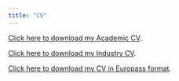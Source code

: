 ```yaml
---
title: "CV"
---
```


```{=html}
<style>
  body {
  background-image: url("/backgrounds/background_ag1.jpeg");
  background-size: cover;
  background-repeat: no-repeat;
}
  
.text-background {
    background-color: rgba(256, 256, 256, 0.6); 
    color: black; /* White text for contrast */
    padding: 5px 10px; /* Padding around text */
    display: inline-block; /* Ensures the background only takes up necessary space */
}
</style>
```
<p><i class="fas fa-download pr-1 fa-fw"></i><a href=cv.pdf target=_blank> Click here to download my Academic CV</a>.</p>

<p><i class="fas fa-download pr-1 fa-fw"></i><a href=industry_cv.pdf target=_blank> Click here to download my Industry CV</a>.</p>

<p><i class="fas fa-download pr-1 fa-fw"></i><a href=europass_cv.pdf target=_blank> Click here to download my CV in Europass format</a>.</p>
<!-- You can also download the cv <a href="https://github.com/gaetanoscaduto/cv/tree/main/cv_pdf/cv.pdf">here</a> -->

<!-- <object data="cv.pdf" type="application/pdf" width="800px" height="800px"> <embed src="cv.pdf"> Your browser does not support PDFs embedded in this website. You can still view my cv at <a href="https://github.com/gaetanoscaduto/cv/tree/main/cv_pdf/cv.pdf">this link</a>. -->

<!-- </p> -->

<!-- </embed> -->

<!-- </object> -->

<!-- ```{r} -->

<!-- downloadthis::download_link( -->

<!--   link = "https://github.com/gaetanoscaduto/cv/blob/main/cv_pdf/cv.pdf", -->

<!--   button_label = "Download pdf file", -->

<!--   button_type = "danger", -->

<!--   has_icon = TRUE, -->

<!--   icon = "fa fa-save", -->

<!--   self_contained = FALSE -->

<!-- ) -->

<!-- ``` -->
